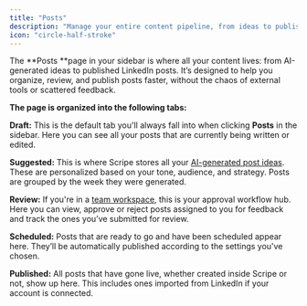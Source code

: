 ```yaml
---
title: "Posts"
description: "Manage your entire content pipeline, from ideas to published posts, in one place."
icon: "circle-half-stroke"
---
```


The **Posts **page in your sidebar is where all your content lives: from AI-generated ideas to published LinkedIn posts. It’s designed to help you organize, review, and publish posts faster, without the chaos of external tools or scattered feedback.

**The page is organized into the following tabs:**

**Draft:** This is the default tab you'll always fall into when clicking **Posts** in the sidebar. Here you can see all your posts that are currently being written or edited. 

**Suggested:** This is where Scripe stores all your [AI-generated post ideas](/multiple-posts/ai-powered). These are personalized based on your tone, audience, and strategy. Posts are grouped by the week they were generated.

**Review:** If you're in a [team workspace](/team-plan/workspace), this is your approval workflow hub. Here you can view, approve or reject posts assigned to you for feedback and track the ones you’ve submitted for review.

**Scheduled:** Posts that are ready to go and have been scheduled appear here. They’ll be automatically published according to the settings you've chosen.

**Published:** All posts that have gone live, whether created inside Scripe or not, show up here. This includes ones imported from LinkedIn if your account is connected.